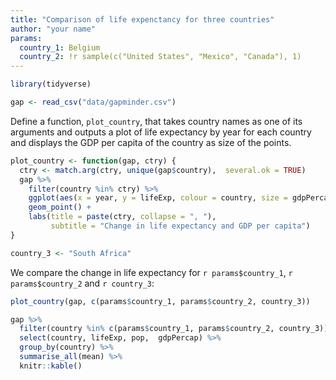```yaml
---
title: "Comparison of life expenctancy for three countries"
author: "your name"
params:
  country_1: Belgium
  country_2: !r sample(c("United States", "Mexico", "Canada"), 1)
---
```



```r
library(tidyverse)
```

```r
gap <- read_csv("data/gapminder.csv")
```

Define a function, `plot_country`, that takes country names as one of its arguments and outputs a plot of life expectancy by year for each country and displays the GDP per capita of the country as size of the points.

```r
plot_country <- function(gap, ctry) {
  ctry <- match.arg(ctry, unique(gap$country),  several.ok = TRUE)
  gap %>%
    filter(country %in% ctry) %>%
    ggplot(aes(x = year, y = lifeExp, colour = country, size = gdpPercap)) +
    geom_point() +
    labs(title = paste(ctry, collapse = ", "),
         subtitle = "Change in life expectancy and GDP per capita")
}

country_3 <- "South Africa"
```

We compare the change in life expectancy for `r params$country_1`, `r params$country_2` and `r country_3`:

```r
plot_country(gap, c(params$country_1, params$country_2, country_3))
```


```r
gap %>%
  filter(country %in% c(params$country_1, params$country_2, country_3)) %>%
  select(country, lifeExp, pop,  gdpPercap) %>%
  group_by(country) %>%
  summarise_all(mean) %>%
  knitr::kable()
```
